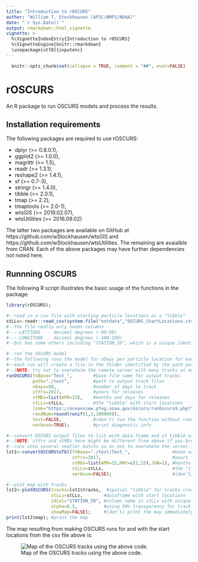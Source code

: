```yaml
---
title: "Introduction to rOSCURS"
author: "William T. Stockhausen (AFSC/NMFS/NOAA)"
date: "`r Sys.Date()`"
output: rmarkdown::html_vignette
vignette: >
  %\VignetteIndexEntry{Introduction to rOSCURS}
  %\VignetteEngine{knitr::rmarkdown}
  \usepackage[utf8]{inputenc}
---
```


```r
  knitr::opts_chunk$set(collapse = TRUE, comment = "##", eval=FALSE)
```
# rOSCURS
An R package to run OSCURS models and process the results.

## Installation requirements

The following packages are required to use rOSCURS:

  * dplyr (>= 0.8.0.1),
  * ggplot2 (>= 1.0.0),
  * magrittr (>= 1.5),
  * readr (>= 1.3.1),
  * reshape2 (>= 1.4.1),
  * sf (>= 0.7-3),
  * stringr (>= 1.4.0),
  * tibble (>= 2.0.1),
  * tmap (>= 2.2),
  * tmaptools (>= 2.0-1),
  * wtsGIS (>= 2019.02.07),
  * wtsUtilities (>= 2016.09.02)
  
The latter two packages are available on GitHub at https://github.com/wStockhausen/wtsGIS and https://github.com/wStockhausen/wtsUtilities. The remaining are avaialble from CRAN. Each of the above packages may have further dependencies not noted here.

## Runnning OSCURS

The following R script illustrates the basic usage of the functions in the package:

```r
library(rOSCURS);

#--read in a csv file with starting particle locations as a "tibble"
stLLs<-readr::read_csv(system.file("extdata","OSCURS_StartLocations.csv", package="rOSCURS"));
#--the file really only needs columns 
#----LATITUDE   - decimal degrees (-90:90)
#----LONGITUDE  - decimal degrees (-180:180)
#--but has some others including "STATION_ID", which is a unique identifier for each location

#--run the OSCURS model
#--the following runs the model for nDays per particle location for each year x month/day release
#--each run will create a file in the folder identified by the path parameter
#--[NOTE: try not to overwhelm the remote server with many tracks at once]
runOSCURS(fnBase="Test_",        #base file name for output tracks
          path="./test",         #path to output track files
          nDays=90,              #number of days to track
          stYrs=2017,            #years for releases
          stMDs=list(APR=15),    #months and days for releases
          stLLs=stLLs,           #the "tibble" with start locations
          link="https://oceanview.pfeg.noaa.gov/oscurs/runOscurs9.php?", #default link to use
          randNum=round(runif(1,1,100000)),                              #random number to add for server-side file names to ensure uniqueness
          test=FALSE,            #(don't) run the function without running OSCURS (to see server commands)
          verbose=TRUE);         #print diagnostic info

#--convert OSCURS output files to list with data.frame and sf tibble with a WGS84 lat/lon coordinate reference system.
#--[NOTE: stYrs and stMDs here might be different from above if you broke a large batch of
#--runs into several smaller batchs so as not to overwhelm the server.]
lst1<-convertOSCURStoTbl(fnBase="./test/Test_",                #base name here can include a path
                         stYrs=2017,                           #years for releases
                         stMDs=list(APR=15,MAY=c(1,15),JUN=1), #months and days for releases
                         stLLs=stLLs,                          #the "tibble" with start locations
                         verbose=FALSE);                       #(don't) print diagnostic info

#--plot map with tracks
lst2<-plotOSCURS(tracks=lst1$tracks,  #spatial "tibble" for tracks created by last function
                 stLLs=stLLs,        #dataframe with start locations
                 idCol="STATION_ID", #column name in stLLs with unique identifier (NULL if no such column)
                 alpha=0.5,          #using 50% transparency for track lines (better visiblity for many tracks if < 1)
                 showMap=FALSE);     #(don't) print the map immediately
print(lst2$map); #print the map 
```
The map resulting from making OSCURS runs for \code{stYrs=2017} and \code{stMDs=list(APR=15,MAY=c(1,15),JUN=1)} with
the start locations from the csv file above is:

![Map of the OSCURS tracks using the above code.](mapOSCURS.png)
